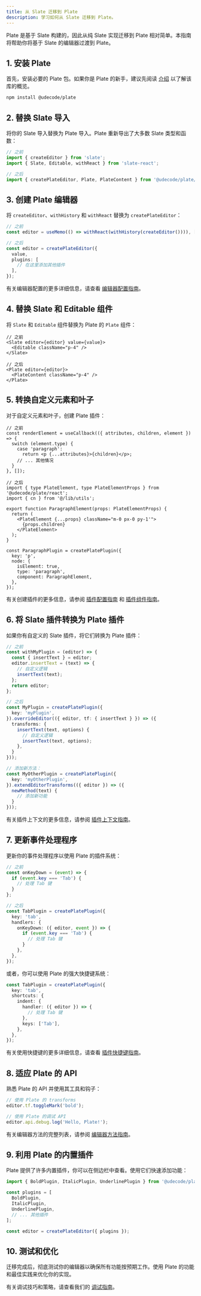 ```yaml
---
title: 从 Slate 迁移到 Plate
description: 学习如何从 Slate 迁移到 Plate。
---
```


Plate 是基于 Slate 构建的，因此从纯 Slate 实现迁移到 Plate 相对简单。本指南将帮助你将基于 Slate 的编辑器过渡到 Plate。

## 1. 安装 Plate

首先，安装必要的 Plate 包。如果你是 Plate 的新手，建议先阅读 [介绍](/docs/installation) 以了解该库的概览。

```bash
npm install @udecode/plate
```

## 2. 替换 Slate 导入

将你的 Slate 导入替换为 Plate 导入。Plate 重新导出了大多数 Slate 类型和函数：

```ts
// 之前
import { createEditor } from 'slate';
import { Slate, Editable, withReact } from 'slate-react';

// 之后
import { createPlateEditor, Plate, PlateContent } from '@udecode/plate/react';
```

## 3. 创建 Plate 编辑器

将 `createEditor`、`withHistory` 和 `withReact` 替换为 `createPlateEditor`：

```ts
// 之前
const editor = useMemo(() => withReact(withHistory(createEditor()))), []);

// 之后
const editor = createPlateEditor({
  value,
  plugins: [
    // 在这里添加其他插件
  ],
});
```

有关编辑器配置的更多详细信息，请查看 [编辑器配置指南](/docs/editor)。

## 4. 替换 Slate 和 Editable 组件

将 `Slate` 和 `Editable` 组件替换为 Plate 的 `Plate` 组件：

```tsx
// 之前
<Slate editor={editor} value={value}>
  <Editable className="p-4" />
</Slate>

// 之后
<Plate editor={editor}>
  <PlateContent className="p-4" />
</Plate>
```

## 5. 转换自定义元素和叶子

对于自定义元素和叶子，创建 Plate 插件：

```tsx
// 之前
const renderElement = useCallback(({ attributes, children, element }) => {
  switch (element.type) {
    case 'paragraph':
      return <p {...attributes}>{children}</p>;
    // ... 其他情况
  }
}, []);

// 之后
import { type PlateElement, type PlateElementProps } from '@udecode/plate/react';
import { cn } from '@/lib/utils';

export function ParagraphElement(props: PlateElementProps) {
  return (
    <PlateElement {...props} className="m-0 px-0 py-1'">
      {props.children}
    </PlateElement>
  );
}

const ParagraphPlugin = createPlatePlugin({
  key: 'p',
  node: {
    isElement: true,
    type: 'paragraph',
    component: ParagraphElement,
  },
});
```

有关创建插件的更多信息，请参阅 [插件配置指南](/docs/plugin) 和 [插件组件指南](/docs/plugin-components)。

## 6. 将 Slate 插件转换为 Plate 插件

如果你有自定义的 Slate 插件，将它们转换为 Plate 插件：

```ts
// 之前
const withMyPlugin = (editor) => {
  const { insertText } = editor;
  editor.insertText = (text) => {
    // 自定义逻辑
    insertText(text);
  };
  return editor;
};

// 之后
const MyPlugin = createPlatePlugin({
  key: 'myPlugin',
}).overrideEditor(({ editor, tf: { insertText } }) => ({
  transforms: {
    insertText(text, options) {
      // 自定义逻辑
      insertText(text, options);
    },
  }
}));

// 添加新方法：
const MyOtherPlugin = createPlatePlugin({
  key: 'myOtherPlugin',
}).extendEditorTransforms(({ editor }) => ({
  newMethod(text) {
    // 添加新功能
  }
}));
```

有关插件上下文的更多信息，请参阅 [插件上下文指南](/docs/plugin-context)。

## 7. 更新事件处理程序

更新你的事件处理程序以使用 Plate 的插件系统：

```ts
// 之前
const onKeyDown = (event) => {
  if (event.key === 'Tab') {
    // 处理 Tab 键
  }
};

// 之后
const TabPlugin = createPlatePlugin({
  key: 'tab',
  handlers: {
    onKeyDown: ({ editor, event }) => {
      if (event.key === 'Tab') {
        // 处理 Tab 键
      }
    },
  },
});
```

或者，你可以使用 Plate 的强大快捷键系统：

```ts
const TabPlugin = createPlatePlugin({
  key: 'tab',
  shortcuts: {
    indent: {
      handler: ({ editor }) => {
        // 处理 Tab 键
      },
      keys: ['Tab'],
    },
  },
});
```

有关使用快捷键的更多详细信息，请查看 [插件快捷键指南](/docs/plugin-shortcuts)。

## 8. 适应 Plate 的 API

熟悉 Plate 的 API 并使用其工具和钩子：

```ts
// 使用 Plate 的 transforms
editor.tf.toggleMark('bold');

// 使用 Plate 的调试 API
editor.api.debug.log('Hello, Plate!');
```

有关编辑器方法的完整列表，请参阅 [编辑器方法指南](/docs/editor-methods)。

## 9. 利用 Plate 的内置插件

Plate 提供了许多内置插件，你可以在侧边栏中查看。使用它们快速添加功能：

```ts
import { BoldPlugin, ItalicPlugin, UnderlinePlugin } from '@udecode/plate/react';

const plugins = [
  BoldPlugin,
  ItalicPlugin,
  UnderlinePlugin,
  // ... 其他插件
];

const editor = createPlateEditor({ plugins });
```

## 10. 测试和优化

迁移完成后，彻底测试你的编辑器以确保所有功能按预期工作。使用 Plate 的功能和最佳实践来优化你的实现。

有关调试技巧和策略，请查看我们的 [调试指南](/docs/debugging)。